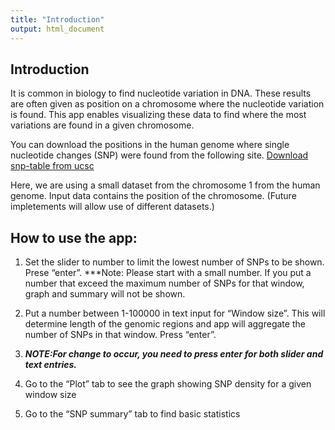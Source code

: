 ```yaml
---
title: "Introduction"
output: html_document
---
```

Introduction
-----------
It is common in biology to find nucleotide variation in DNA. These results are often given as position on a chromosome where the nucleotide variation is found. This app enables visualizing these data to find where the most variations are found in a given chromosome. 

You can download the positions in the human genome where single nucleotide changes (SNP) were found  from the following site.
[Download snp-table from ucsc](http://genome.ucsc.edu/cgi-bin/hgTables?hgsid=325922387&clade=mammal&org=Human&db=hg19&hgta_group=varRep&hgta_track=snp132&hgta_table=0&hgta_regionType=genome&position=chr21:33031597-33041570&hgta_outputType=primaryTable&hgta_outFileName=snp132_ucsc_hg19.bed)

Here, we are using a small dataset from the chromosome 1 from the human genome. 
Input data contains the position of the chromosome. (Future impletements will allow use of different datasets.)

How to use the app:
-------
1. Set the slider to number to limit the lowest number of SNPs to be shown. Prese "enter". 
***Note: Please start with a small number. If you put a number that exceed the maximum number of SNPs for that window, graph and summary will not be shown.

2. Put a number between 1-100000 in text input for “Window size”.  This will determine length of the genomic regions and app will aggregate the number of SNPs in that window. Press "enter". 

3. ***NOTE:For change to occur, you need to press enter for both slider and text entries.***

4. Go to the “Plot” tab to see the graph showing SNP density for a given window size

5. Go to the “SNP summary” tab to find basic statistics

